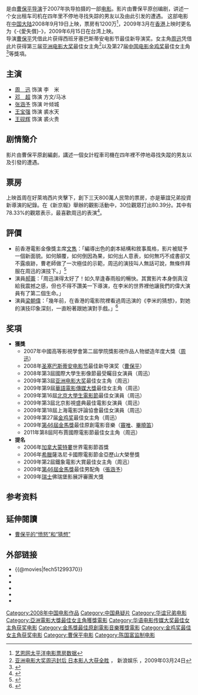 {{noteTA
|T=zh-cn:李米的猜想;zh-tw:李米的猜想; zh-hk:愛失償;
|1=zh-cn:李米的猜想;zh-tw:李米的猜想; zh-hk:愛失償;
}}
{{Infobox Film
| name           = 李米的猜想
| original_name  = ''{{lang|en|The Equation of Love and Death}}''
| image          = 电影李米的猜想.jpg
| image_size     = 200px
| caption        = 《李米的猜想》電影海報
| director       = [[曹保平|曹保平]]
| writer         = [[曹保平|曹保平]]
| producer       = [[陈国富|陈国富]]
| starring       = [[周迅|周迅]] <br> [[张涵予|张涵予]] <br> [[邓超|邓超]]<br>[[王宝强|王宝强]]<br>[[王砚辉|王砚辉]] 
| music          = [[窦唯|窦唯]]、[[畢曉笛|畢曉笛]]
| cinematography = [[杨述|杨述]]
| editing        = 牟曉傑
| studio         =  [[华谊兄弟|华谊兄弟]]影业投资有限公司<br/>[[骄阳电影|骄阳电影]] 
| distributor    = [[华谊兄弟|华谊兄弟]]
| released       = {{CHN}}：{{film date|2008|9|19}}<br>{{HKG}}{{start date|2009|3|5}}<br>{{SPA}}{{start date|2009|3|13}}<br>{{TWN}}{{start date|2009|6|15}}
| runtime        = 96分鐘
| country        = [[中國電影|中国]]
| awards         = 
| language       = [[普通话|-{zh-tw:國語 ;zh-cn:普通話}-]]
| budget         = 
| gross          =
| preceded_by    = 
| followed_by    = 
| website        = http://limi.ent.sina.com.cn/
| amg_id         = 
| imdb_id        = tt1299370
| hk_name        = 愛失償
}}
{{engname|《李米的猜想》|''The Equation of Love and Death''}}是由[[曹保平|曹保平]][[导演|导演]]于2007年执导拍摄的一部[[电影|电影]]。影片由曹保平原创编剧，讲述一个女出租车司机在四年里不停地寻找失踪的男友以及由此引发的遭遇。
这部电影在[[中国大陆|中国大陆]]2008年9月19日上映，票房有1200万<ref>[http://m.entgroup.cn/4712/ 艺恩网太平洋电影票房数据 ]</ref>，2009年3月在[[香港|香港]]上映时更名为《-{愛失償}-》，2009年6月15日在台湾上映。<br/>导演[[曹保平|曹保平]]凭借此片获得西班牙塞巴斯蒂安电影节最佳新导演奖。女主角[[周迅|周迅]]凭借此片获得第三届[[亚洲电影大奖|亚洲电影大奖]]最佳女主角<ref>[http://ent.sina.com.cn/m/c/2009-03-24/03022435109.shtml  亚洲电影大奖周迅封后 日本影人大获全胜] {{Wayback|url=http://ent.sina.com.cn/m/c/2009-03-24/03022435109.shtml |date=20200415075102 }}， 新浪娱乐 ，2009年03月24日</ref>以及第27届[[中国电影金鸡奖|中国电影金鸡奖]]最佳女主角<ref>{{Cite web |url=http://ent.sina.com.cn/m/2009-10-17/14562734362.shtml |title=第27届电影金鸡奖完全获奖名单揭晓 |access-date=2009-11-16 |archive-date=2020-08-09 |archive-url=https://web.archive.org/web/20200809040404/http://ent.sina.com.cn/m/2009-10-17/14562734362.shtml |dead-url=no }}</ref>等獎項。

==主演==
*[[周迅|周　迅]] 饰演 李　米
*[[邓超|邓　超]] 饰演 方文/马冰
*[[张涵予|张涵予]] 饰演 叶倾城
*[[王宝强|王宝强]] 饰演 裘水天 
*[[王砚辉|王砚辉]] 饰演 裘火贵

==剧情簡介==
影片由曹保平原創編劇，講述一個女計程車司機在四年裡不停地尋找失蹤的男友以及引發的遭遇。

==票房==
上映首周在好萊塢西片夾擊下，創下三天800萬人民幣的票房，亦是華誼兄弟投資新導演的紀錄。在《新京報》舉辦的觀影活動中，30位觀眾打出80.39分。其中有78.33%的觀眾表示，最喜歡周迅的表演<ref>{{Cite web |url=http://ent.sina.com.cn/m/c/2008-09-21/23562177096.shtml |title=《李米的猜想》3天过800万 周迅演技获肯定 |access-date=2013-06-30 |archive-date=2020-04-15 |archive-url=https://web.archive.org/web/20200415075112/http://ent.sina.com.cn/m/c/2008-09-21/23562177096.shtml |dead-url=no }}</ref>。

==評價==
*前香港電影金像獎主席[[文雋|文雋]]：「編導出色的劇本結構和敘事風格，影片被賦予一個新面貌。如何顛覆，如何倒因為果，如何出人意表，如何無巧不成書卻又不露痕跡，曹老師做了一次極佳的示範，周迅的演技叫人無話可說，無條件拜服在周迅的演技下。」<ref>{{Cite web |url=http://ent.sina.com.cn/r/m/2008-09-24/10102181231.shtml |title=新聞午報：無條件拜服在周迅的演技下 |access-date=2013-06-30 |archive-date=2020-04-15 |archive-url=https://web.archive.org/web/20200415075118/http://ent.sina.com.cn/r/m/2008-09-24/10102181231.shtml |dead-url=no }}</ref>
*演員[[郝蕾|郝蕾]]：「周迅演得太好了！如久旱逢春雨般的暢快。其實影片本身倒真沒給我震撼之感，但也不得不讚美一下導演，在李米的世界裡他讓我們的偉大演員有了第二個生命。」{{cn}}
*演員[[梁朝偉|梁朝偉]]：「幾年前，在香港的電影院裡看過周迅演的《李米的猜想》，對她的演技印象深刻，一直盼著跟她演對手戲。」<ref>{{Cite web |url=http://www.bundpic.com/2012/01/17416.shtml |title=做演员就不该有任何底线 |accessdate=2015-06-23 |archive-date=2015-06-23 |archive-url=https://web.archive.org/web/20150623111459/http://www.bundpic.com/2012/01/17416.shtml |dead-url=yes }}</ref>

==奖項==
*'''獲獎'''
**2007年中國高等影視學會第二屆學院獎影視作品人物塑造年度大獎（[[周迅|周迅]]）
**2008年[[圣塞巴斯蒂安电影节|圣塞巴斯蒂安电影节]]最佳新导演奖（[[曹保平|曹保平]]）
**2008年第3屆國際大學生影像節最受矚目女演員（周迅）
**2009年第3屆[[亚洲电影大奖|亚洲电影大奖]]最佳女主角（周迅）
**2009年第9屆[[華語電影傳媒大獎|華語電影傳媒大獎]]最佳女主角（周迅）
**2009年第16屆[[北京大學生電影節|北京大學生電影節]]最佳女演員（周迅）
**2009年第3屆北京影視盛典最佳電影女演員（周迅）
**2009年第18屆上海電影評論協會最佳女演員（周迅）
**2009年第27届[[金鸡奖|金鸡奖]]最佳女主角（周迅）
**2009年[[第46屆金馬獎|第46屆金馬獎]]最佳原創電影音樂（[[竇唯|竇唯]]、[[畢曉笛|畢曉笛]]）
**2011年第8屆阿布賈國際電影節最佳女主角（周迅）
*'''提名'''
**2006年[[加拿大|加拿大]][[蒙特婁|蒙特婁]]世界電影節首獎
**2006年[[希臘|希臘]]薩洛尼卡國際電影節金亞歷山大榮譽獎
**2009年第2屆鐵象電影大賞最佳女主角（周迅）
**2009年[[第46屆金馬獎|第46屆金馬獎]]最佳男配角（[[張涵予|張涵予]]）
**2009年[[瑞士|瑞士]]佛瑞堡影展評審團大獎

==参考资料==
<div class="references-small">
<references/>
</div>

==延伸閱讀==
*[http://www.infzm.com/content/19140 曹保平的“愤怒”和“猜想”] {{Wayback|url=http://www.infzm.com/content/19140 |date=20131111114351 }}

==外部链接==
*{{@movies|fech51299370}}
*{{douban}}
*{{Mtime|65981}}
*{{rotten-tomatoes|li-mi-de-cai-xiang-the-equation-of-love-and-death}}
*{{hkmdb title|16362}}
*{{imdb title|1299370}}

{{曹保平}}
{{陳國富}}
{{金馬獎最佳原創電影音樂}}
{{Authority control}}
[[Category:2008年中国电影作品|Category:2008年中国电影作品]]
[[Category:中国悬疑片|Category:中国悬疑片]]
[[Category:华谊兄弟电影|Category:华谊兄弟电影]]
[[Category:亞洲電影大獎最佳女主角獲獎電影|Category:亞洲電影大獎最佳女主角獲獎電影]]
[[Category:华语电影传媒大奖最佳女主角获奖电影|Category:华语电影传媒大奖最佳女主角获奖电影]]
[[Category:金馬獎最佳原創電影音樂獲獎電影|Category:金馬獎最佳原創電影音樂獲獎電影]]
[[Category:金鸡奖最佳女主角获奖电影|Category:金鸡奖最佳女主角获奖电影]]
[[Category:曹保平电影|Category:曹保平电影]]
[[Category:陈国富监制电影|Category:陈国富监制电影]]